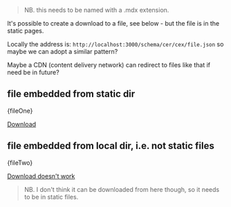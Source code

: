 
<!-- probably want this approach -->

<!-- just as a demo, we probably want above -->

> NB. this needs to be named with a .mdx extension.

It's possible to create a download to a file, see below - but the file is in
the static pages.

Locally the address is: `http://localhost:3000/schema/cer/cex/file.json` so
maybe we can adopt a similar pattern?

Maybe a CDN (content delivery network) can redirect to files like that if need
be in future?

## file embedded from static dir

<CodeBlock language="jsx">{fileOne}</CodeBlock>

<a target="_blank" href="/schema/cer/cex/file.json" download="file.json">Download</a>

## file embedded from local dir, i.e. not static files

<CodeBlock language="jsx">{fileTwo}</CodeBlock>

<a target="_blank" href="./file2.json" download="file.json">Download doesn't work</a>

> NB. I don't think it can be downloaded from here though, so it needs to be
in static files.
